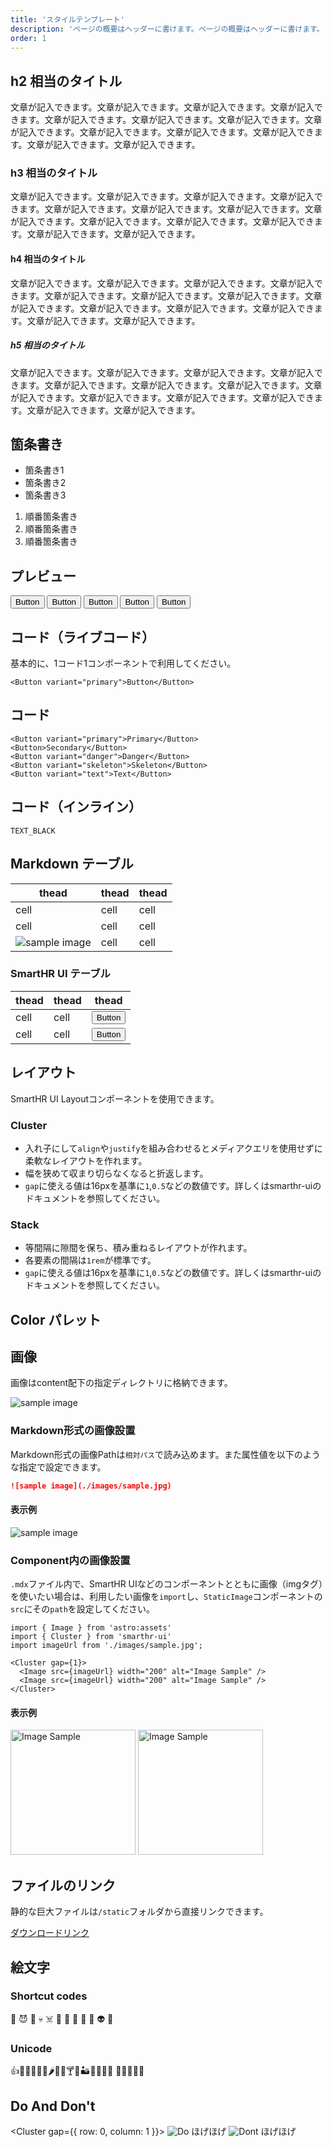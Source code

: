 ```yaml
---
title: 'スタイルテンプレート'
description: 'ページの概要はヘッダーに書けます。ページの概要はヘッダーに書けます。'
order: 1
---
```




## h2 相当のタイトル

文章が記入できます。文章が記入できます。文章が記入できます。文章が記入できます。文章が記入できます。文章が記入できます。文章が記入できます。文章が記入できます。文章が記入できます。文章が記入できます。文章が記入できます。文章が記入できます。文章が記入できます。

### h3 相当のタイトル

文章が記入できます。文章が記入できます。文章が記入できます。文章が記入できます。文章が記入できます。文章が記入できます。文章が記入できます。文章が記入できます。文章が記入できます。文章が記入できます。文章が記入できます。文章が記入できます。文章が記入できます。

#### h4 相当のタイトル

文章が記入できます。文章が記入できます。文章が記入できます。文章が記入できます。文章が記入できます。文章が記入できます。文章が記入できます。文章が記入できます。文章が記入できます。文章が記入できます。文章が記入できます。文章が記入できます。文章が記入できます。

##### h5 相当のタイトル

文章が記入できます。文章が記入できます。文章が記入できます。文章が記入できます。文章が記入できます。文章が記入できます。文章が記入できます。文章が記入できます。文章が記入できます。文章が記入できます。文章が記入できます。文章が記入できます。文章が記入できます。

## 箇条書き

- 箇条書き1
- 箇条書き2
- 箇条書き3

1. 順番箇条書き
2. 順番箇条書き
3. 順番箇条書き

## プレビュー

<ComponentPreview>
  <Button variant="primary">Button</Button>
  <Button>Button</Button>
  <Button variant="danger">Button</Button>
  <Button variant="text">Button</Button>
  <Button variant="skeleton">Button</Button>
</ComponentPreview>

## コード（ライブコード）

基本的に、1コード1コンポーネントで利用してください。

```tsx editable
<Button variant="primary">Button</Button>
```

## コード

```tsx
<Button variant="primary">Primary</Button>
<Button>Secondary</Button>
<Button variant="danger">Danger</Button>
<Button variant="skeleton">Skeleton</Button>
<Button variant="text">Text</Button>
```

## コード（インライン）

<code>TEXT_BLACK</code>

## Markdown テーブル

| thead | thead | thead |
| ----- | ----- | ----- |
| cell  | cell  | cell  |
| cell  | cell  | cell  |
| ![sample image](./images/sample.jpg)  | cell  | cell  |

### SmartHR UI テーブル

<TableWrapper>
  <Table>
    <thead>
      <tr>
        <Th>thead</Th>
        <Th>thead</Th>
        <Th>thead</Th>
      </tr>
    </thead>
    <tbody>
      <tr>
        <Td>cell</Td>
        <Td>cell</Td>
        <Td>
          <Button variant="primary">Button</Button>
        </Td>
      </tr>
      <tr>
        <Td>cell</Td>
        <Td>cell</Td>
        <Td>
          <Button variant="primary">Button</Button>
        </Td>
      </tr>
    </tbody>
  </Table>
</TableWrapper>

## レイアウト
SmartHR UI Layoutコンポーネントを使用できます。

### Cluster

* 入れ子にして`align`や`justify`を組み合わせるとメディアクエリを使用せずに柔軟なレイアウトを作れます。
* 幅を狭めて収まり切らなくなると折返します。
* `gap`に使える値は16pxを基準に`1`,`0.5`などの数値です。詳しくはsmarthr-uiのドキュメントを参照してください。

<SampleCluster />

### Stack

* 等間隔に隙間を保ち、積み重ねるレイアウトが作れます。
* 各要素の間隔は`1rem`が標準です。
* `gap`に使える値は16pxを基準に`1`,`0.5`などの数値です。詳しくはsmarthr-uiのドキュメントを参照してください。

<SampleStack />

## Color パレット


<ColorPalettesWrapper>
  <ColorPalette colorValue="#0077c7" colorName="MAIN" description="プライマリーカラー（プロダクトの印象を司る箇所に使用）" />
  <ColorPalette colorValue="#ffffff" colorName="WHITE" description="コンポーネントの背景色（Base コンポーネントなど）" />
</ColorPalettesWrapper>

## 画像

画像はcontent配下の指定ディレクトリに格納できます。

![sample image](./images/sample.jpg)

### Markdown形式の画像設置

Markdown形式の画像Pathは`相対パス`で読み込めます。また属性値を以下のような指定で設定できます。

```md
![sample image](./images/sample.jpg)
```

#### 表示例

![sample image](./images/sample.jpg)

### Component内の画像設置

`.mdx`ファイル内で、SmartHR UIなどのコンポーネントとともに画像（imgタグ）を使いたい場合は、利用したい画像を`import`し、`StaticImage`コンポーネントの`src`にその`path`を設定してください。

```tsx
import { Image } from 'astro:assets'
import { Cluster } from 'smarthr-ui'
import imageUrl from './images/sample.jpg';

<Cluster gap={1}>
  <Image src={imageUrl} width="200" alt="Image Sample" />
  <Image src={imageUrl} width="200" alt="Image Sample" />
</Cluster>
```

#### 表示例


<Cluster gap={1}>
  <Image src={imageUrl} width="200" alt="Image Sample" />
  <Image src={imageUrl} width="200" alt="Image Sample" />
</Cluster>

## ファイルのリンク

静的な巨大ファイルは`/static`フォルダから直接リンクできます。

[ダウンロードリンク](/SmartHR_Logo_png.zip)

## 絵文字

### Shortcut codes

:rocket:
:smiling_imp:
:imp:
:skull:
:skull_and_crossbones:
:poop:
:clown_face:
:japanese_ogre:
:japanese_goblin:
:ghost:
:alien:
:space_invader:

### Unicode

👍🥳👏💃🌵🥑🌶️🌮🌯🍸🍻🏜️🎈🎊🎵🎶 🎸🇲🇽🇺🇸

## Do And Don&apos;t

<Cluster gap={{ row: 0, column: 1 }}>
  <DoAndDont type="do" width="calc(50% - 8px)">
    <Image slot="img" src={imageUrl} alt="Do" />
    <Text slot="text">ほげほげ</Text>
  </DoAndDont>
  <DoAndDont type="dont" width="calc(50% - 8px)">
    <Image slot="img" src={imageUrl} alt="Dont" />
    <Text slot="text">ほげほげ</Text>
  </DoAndDont>
</Cluster>
